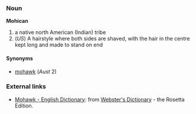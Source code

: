 ===Noun===
'''Mohican'''

# a native north American (Indian) tribe
# (''US'') A hairstyle where both sides are shaved, with the hair in the centre kept long and made to stand on end

====Synonyms====
*[[mohawk]] (''Aust'' 2)

=== External links ===
*[http://www.websters-online-dictionary.org/definition/Mohawk-english/ Mohawk - English Dictionary]: from [http://www.websters-online-dictionary.org/ Webster's Dictionary] - the Rosetta Edition.